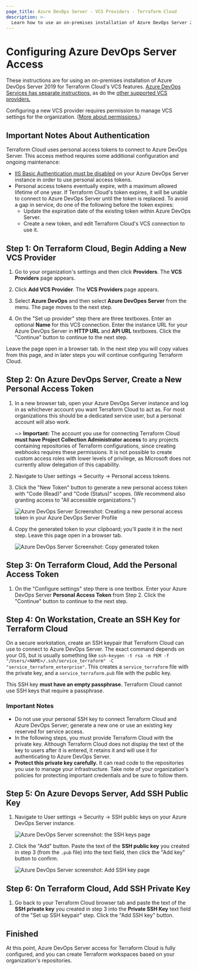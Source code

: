 ```yaml
---
page_title: Azure DevOps Server - VCS Providers - Terraform Cloud
description: >-
  Learn how to use an on-premises installation of Azure DevOps Server 2019 for VCS features.
---
```


# Configuring Azure DevOps Server Access

These instructions are for using an on-premises installation of Azure DevOps Server 2019 for Terraform Cloud's VCS features. [Azure DevOps Services has separate instructions,](/cloud-docs/vcs/azure-devops-services) as do the [other supported VCS providers.](/cloud-docs/vcs)

Configuring a new VCS provider requires permission to manage VCS settings for the organization. ([More about permissions.](/cloud-docs/users-teams-organizations/permissions))

[permissions-citation]: #intentionally-unused---keep-for-maintainers

## Important Notes About Authentication

Terraform Cloud uses personal access tokens to connect to Azure DevOps Server. This access method requires some additional configuration and ongoing maintenance:

- [IIS Basic Authentication must be disabled](https://docs.microsoft.com/en-us/azure/devops/integrate/get-started/authentication/iis-basic-auth?view=azure-devops) on your Azure DevOps Server instance in order to use personal access tokens.
- Personal access tokens eventually expire, with a maximum allowed lifetime of one year. If Terraform Cloud's token expires, it will be unable to connect to Azure DevOps Server until the token is replaced. To avoid a gap in service, do one of the following before the token expires:
  - Update the expiration date of the existing token within Azure DevOps Server.
  - Create a new token, and edit Terraform Cloud's VCS connection to use it.

## Step 1: On Terraform Cloud, Begin Adding a New VCS Provider

1. Go to your organization's settings and then click **Providers**. The **VCS Providers** page appears.

1. Click **Add VCS Provider**. The **VCS Providers** page appears.

1. Select **Azure DevOps** and then select **Azure DevOpes Server** from the menu. The page moves to the next step.

1. On the "Set up provider" step there are three textboxes. Enter an optional **Name** for this VCS connection. Enter the instance URL for your Azure DevOps Server in **HTTP URL** and **API URL** textboxes. Click the "Continue" button to continue to the next step.

Leave the page open in a browser tab. In the next step you will copy values from this page, and in later steps you will continue configuring Terraform Cloud.

## Step 2: On Azure DevOps Server, Create a New Personal Access Token

1. In a new browser tab, open your Azure DevOps Server instance and log in as whichever account you want Terraform Cloud to act as. For most organizations this should be a dedicated service user, but a personal account will also work.

   ~> **Important:** The account you use for connecting Terraform Cloud **must have Project Collection Administrator access** to any projects containing repositories of Terraform configurations, since creating webhooks requires these permissions. It is not possible to create custom access roles with lower levels of privilege, as Microsoft does not currently allow delegation of this capability.

1. Navigate to User settings -> Security -> Personal access tokens.

1. Click the "New Token" button to generate a new personal access token with "Code (Read)" and "Code (Status)" scopes. (We recommend also granting access to "All accessible organizations.")

   ![Azure DevOps Server Screenshot: Creating a new personal access token in your Azure DevOps Server Profile](/img/docs/azure-devops-server-create-token.png)

1. Copy the generated token to your clipboard; you'll paste it in the next step. Leave this page open in a browser tab.

   ![Azure DevOps Server Screenshot: Copy generated token](/img/docs/azure-devops-server-copy-token.png)

## Step 3: On Terraform Cloud, Add the Personal Access Token

1. On the "Configure settings" step there is one textbox. Enter your Azure DevOps Server **Personal Access Token** from Step 2. Click the "Continue" button to continue to the next step.

## Step 4: On Workstation, Create an SSH Key for Terraform Cloud

On a secure workstation, create an SSH keypair that Terraform Cloud can use to connect to Azure DevOps Server. The exact command depends on your OS, but is usually something like `ssh-keygen -t rsa -m PEM -f "/Users/<NAME>/.ssh/service_terraform" -C "service_terraform_enterprise"`. This creates a `service_terraform` file with the private key, and a `service_terraform.pub` file with the public key.

This SSH key **must have an empty passphrase.** Terraform Cloud cannot use SSH keys that require a passphrase.

### Important Notes

- Do not use your personal SSH key to connect Terraform Cloud and Azure DevOps Server; generate a new one or use an existing key reserved for service access.
- In the following steps, you must provide Terraform Cloud with the private key. Although Terraform Cloud does not display the text of the key to users after it is entered, it retains it and will use it for authenticating to Azure DevOps Server.
- **Protect this private key carefully.** It can read code to the repositories you use to manage your infrastructure. Take note of your organization's policies for protecting important credentials and be sure to follow them.

## Step 5: On Azure Devops Server, Add SSH Public Key

1. Navigate to User settings -> Security -> SSH public keys on your Azure DevOps Server instance.

   ![Azure DevOps Server screenshot: the SSH keys page](/img/docs/azure-devops-server-public-keys.png)

1. Click the "Add" button. Paste the text of the **SSH public key** you created in step 3 (from the `.pub` file) into the text field, then click the "Add key" button to confirm.

   ![Azure DevOps Server screenshot: Add SSH key page](/img/docs/azure-devops-server-public-keys-add.png)

## Step 6: On Terraform Cloud, Add SSH Private Key

1. Go back to your Terraform Cloud browser tab and paste the text of the **SSH private key** you created in step 3 into the **Private SSH Key** text field of the "Set up SSH keypair" step. Click the "Add SSH key" button.

## Finished

At this point, Azure DevOps Server access for Terraform Cloud is fully configured, and you can create Terraform workspaces based on your organization's repositories.
